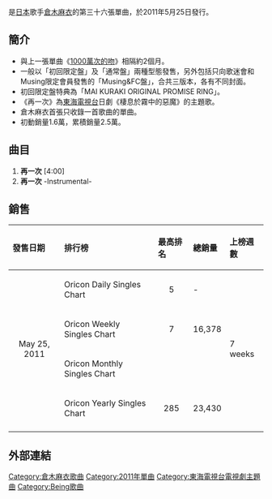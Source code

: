 {{Single infobox
| Name = 再一次
| Cover = Mo_u_ichi_do.JPG
| A-side = 再一次
| Artist = [[倉木麻衣|倉木麻衣]]
| Album = [[OVER_THE_RAINBOW|OVER THE RAINBOW]]
| Released = 2011年5月25日
| Format = CD
| Genre = [[J-Pop|J-Pop]]
| Label = [[NORTHERN_MUSIC|NORTHERN MUSIC]]
| Length = 8分0秒
| Writer = 倉木麻衣<br />[[田尻尋一|田尻尋一]]
| Chart position = * 週間最高順位7位（[[oricon|oricon]]）
| Last single    = [[1000萬次的吻|1000萬次的吻]]<br />（2011年）
| This single    = '''再一次'''<br />（2011年）
| Next single    = [[Your_Best_Friend|Your Best Friend]]<br />（2011年）
}}

{{nihongo|《'''再一次'''》|もう一度}}是[[日本|日本]]歌手[[倉木麻衣|倉木麻衣]]的第三十六張單曲，於2011年5月25日發行。

==簡介==
*與上一張單曲《[[1000萬次的吻|1000萬次的吻]]》相隔約2個月。
*一般以「初回限定盤」及「通常盤」兩種型態發售，另外包括只向歌迷會和Musing限定會員發售的「Musing&FC盤」，合共三版本，各有不同封面。
*初回限定盤特典為「MAI KURAKI ORIGINAL PROMISE RING」。
*《再一次》為[[東海電視台|東海電視台]]日劇《棲息於霧中的惡魔》的主題歌。
*倉木麻衣首張只收錄一首歌曲的單曲。
*初動銷量1.6萬，累積銷量2.5萬。

== 曲目 ==
#'''再一次''' [4:00] 
#'''再一次''' -Instrumental-

== 銷售 ==

{| class="wikitable" width="600px"
|- bgcolor="#CCCCCC"
!align="left"|發售日期
!align="left"|排行榜
!align="left"|最高排名
!align="left"|總銷量
!align="left"|上榜週數
|-
|align="center" rowspan="4"|May 25, 2011
|align="left"|Oricon Daily Singles Chart
|align="center"|5
|align="left"|- 
| rowspan="4" align="left" |7 weeks
|-
|align="left"|Oricon Weekly Singles Chart
|align="center"|7
|align="left"| 16,378
|-
|align="left"|Oricon Monthly Singles Chart
|align="center"|
|align="left"|
|-
|align="left"|Oricon Yearly Singles Chart
|align="center"| 285
|align="left"|23,430
|-
|}

==外部連結==
{{Kuraki Mai}}

{{DEFAULTSORT:Mou Ichido}}
[[Category:倉木麻衣歌曲|Category:倉木麻衣歌曲]]
[[Category:2011年單曲|Category:2011年單曲]]
[[Category:東海電視台電視劇主題曲|Category:東海電視台電視劇主題曲]]
[[Category:Being歌曲|Category:Being歌曲]]